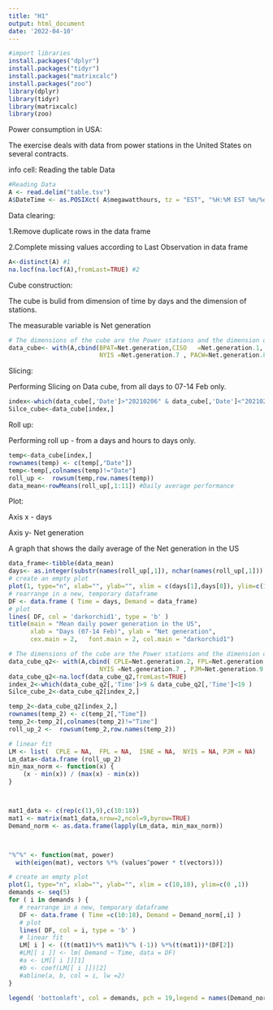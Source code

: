 ```yaml
---
title: "H1"
output: html_document
date: '2022-04-10'
---
```


```r
#import libraries
install.packages("dplyr")
install.packages("tidyr")
install.packages("matrixcalc")
install.packages("zoo")
library(dplyr)
library(tidyr)
library(matrixcalc)
library(zoo)

```
Power consumption in USA:

The exercise deals with data from power stations in the United States on several contracts.

info cell: Reading the table Data

```r
#Reading Data
A <- read.delim("table.tsv")
A$DateTime <- as.POSIXct( A$megawatthours, tz = "EST", "%H:%M EST %m/%d/%Y" )

```
Data clearing:

1.Remove duplicate rows in the data frame

2.Complete missing values according to Last Observation in data frame

```r
A<-distinct(A) #1
na.locf(na.locf(A),fromLast=TRUE) #2

```
Cube construction:

The cube is bulid from dimension of time by days and the dimension of stations.

The measurable variable is Net generation
```r
# The dimensions of the cube are the Power stations and the dimension of date time.
data_cube<- with(A,cbind(BPAT=Net.generation,CISO	=Net.generation.1, CPLE=Net.generation.2,ERCO= Net.generation.3, FPL=Net.generation.4,ISNE= Net.generation.5,MISO= Net.generation.6,
                         NYIS =Net.generation.7 , PACW=Net.generation.8 , PJM=Net.generation.9 ,United_States_Lower = Net.generation.10,Date=as.integer(format(as.Date(A[,'DateTime']), "%Y%m%d"))))
```
Slicing:

Performing Slicing on Data cube, from all days to 07-14 Feb only.

```r
index<-which(data_cube[,'Date']>"20210206" & data_cube[,'Date']<"20210215" )
Silce_cube<-data_cube[index,]
```
Roll up:

Performing roll up - from a days and hours to days only.

```r
temp<-data_cube[index,]
rownames(temp) <- c(temp[,"Date"])
temp<-temp[,colnames(temp)!="Date"]
roll_up <-  rowsum(temp,row.names(temp))
data_mean<-rowMeans(roll_up[,1:11]) #Daily average performance
```
Plot:

Axis x - days

Axis y- Net generation

A graph that shows the daily average of the Net generation in the US


```r
data_frame<-tibble(data_mean)
days<- as.integer(substr(names(roll_up[,1]), nchar(names(roll_up[,1])) - 2 + 1, nchar(names(roll_up[,1]))) )
# create an empty plot
plot(1, type="n", xlab="", ylab="", xlim = c(days[1],days[8]), ylim=c(1505748 ,1900000 ))
# rearrange in a new, temporary dataframe
DF <- data.frame ( Time = days, Demand = data_frame)
# plot
lines( DF, col = 'darkorchid1', type = 'b' )
title(main = "Mean daily power generation in the US",
      xlab = "Days (07-14 Feb)", ylab = "Net generation",
      cex.main = 2,   font.main = 2, col.main = "darkorchid1")
```


```r
# The dimensions of the cube are the Power stations and the dimension of date time.
data_cube_q2<- with(A,cbind( CPLE=Net.generation.2, FPL=Net.generation.4,ISNE= Net.generation.5,
                         NYIS =Net.generation.7 , PJM=Net.generation.9 ,Time=as.integer(format(A[,'DateTime'], format = "%H"))))
data_cube_q2<-na.locf(data_cube_q2,fromLast=TRUE)
index_2<-which(data_cube_q2[,'Time']>9 & data_cube_q2[,'Time']<19 )
Silce_cube_2<-data_cube_q2[index_2,]


```


```r
temp_2<-data_cube_q2[index_2,]
rownames(temp_2) <- c(temp_2[,"Time"])
temp_2<-temp_2[,colnames(temp_2)!="Time"]
roll_up_2 <-  rowsum(temp_2,row.names(temp_2))


```


```r
# linear fit
LM <- list(  CPLE = NA,  FPL = NA,  ISNE = NA,  NYIS = NA, PJM = NA)
Lm_data<-data.frame (roll_up_2)
min_max_norm <- function(x) {
    (x - min(x)) / (max(x) - min(x))
}



mat1_data <- c(rep(c(1),9),c(10:18))
mat1 <- matrix(mat1_data,nrow=2,ncol=9,byrow=TRUE)
Demand_norm <- as.data.frame(lapply(Lm_data, min_max_norm))



"%^%" <- function(mat, power) 
  with(eigen(mat), vectors %*% (values^power * t(vectors))) 

# create an empty plot
plot(1, type="n", xlab="", ylab="", xlim = c(10,18), ylim=c(0 ,1))
demands <- seq(5)
for ( i in demands ) {
   # rearrange in a new, temporary dataframe
   DF <- data.frame ( Time =c(10:18), Demand = Demand_norm[,i] )
   # plot
   lines( DF, col = i, type = 'b' )
   # linear fit
   LM[ i ] <- ((t(mat1)%*% mat1)%^% (-1)) %*%(t(mat1))*(DF[2])
   #LM[[ i ]] <- lm( Demand ~ Time, data = DF)
   #a <- LM[[ i ]][1]
   #b <- coef(LM[[ i ]])[2]
   #abline(a, b, col = i, lw =2)
}

legend( 'bottomleft', col = demands, pch = 19,legend = names(Demand_norm) )

```


```r
```


